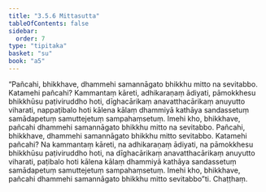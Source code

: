 ```yaml
---
title: "3.5.6 Mittasutta"
tableOfContents: false
sidebar:
  order: 7
type: "tipitaka"
basket: "su"
book: "a5"
---
```



<DynamicBreadcrumb />

<Division number="146" book="a5" bookNo="16" page="151">

<Paragraph number="851" book="a5">
“Pañcahi, bhikkhave, dhammehi samannāgato bhikkhu mitto na sevitabbo. Katamehi pañcahi? Kammantaṃ kāreti, adhikaraṇaṃ ādiyati, pāmokkhesu bhikkhūsu paṭiviruddho hoti, dīghacārikaṃ anavatthacārikaṃ anuyutto viharati, nappaṭibalo hoti kālena kālaṃ dhammiyā kathāya sandassetuṃ samādapetuṃ samuttejetuṃ sampahaṃsetuṃ. Imehi kho, bhikkhave, pañcahi dhammehi samannāgato bhikkhu mitto na sevitabbo.
</Paragraph>

<Paragraph number="852" book="a5">
Pañcahi, bhikkhave, dhammehi samannāgato bhikkhu mitto sevitabbo. Katamehi pañcahi? Na kammantaṃ kāreti, na adhikaraṇaṃ ādiyati, na pāmokkhesu bhikkhūsu paṭiviruddho hoti, na dīghacārikaṃ anavatthacārikaṃ anuyutto viharati, paṭibalo hoti kālena kālaṃ dhammiyā kathāya sandassetuṃ samādapetuṃ samuttejetuṃ sampahaṃsetuṃ. Imehi kho, bhikkhave, pañcahi dhammehi samannāgato bhikkhu mitto sevitabbo”ti.

</Paragraph>
</Division>

<Paragraph number="853" type="center" book="a5">
Chaṭṭhaṃ.
</Paragraph>